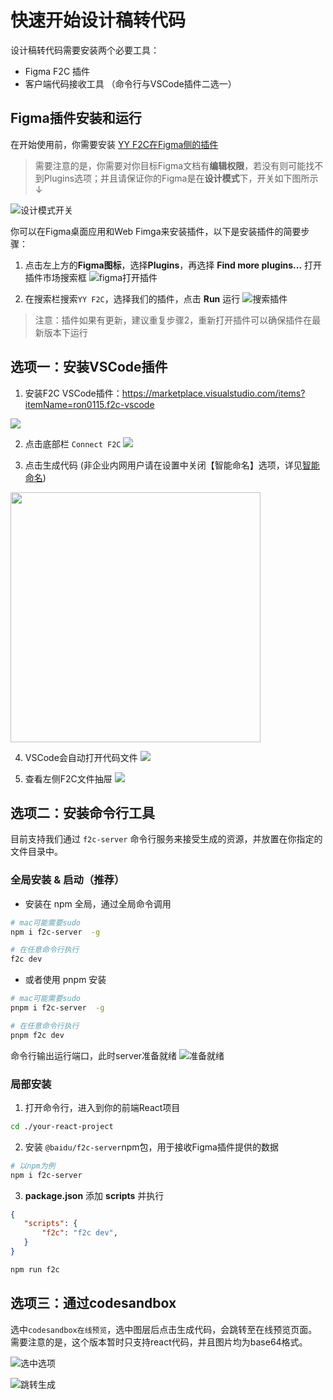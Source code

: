# 快速开始设计稿转代码

设计稿转代码需要安装两个必要工具：
- Figma F2C 插件
- 客户端代码接收工具 （命令行与VSCode插件二选一）

## Figma插件安装和运行

在开始使用前，你需要安装 [YY F2C在Figma侧的插件](https://www.figma.com/community/plugin/1248187540929489451/yy-f2c)

> 需要注意的是，你需要对你目标Figma文档有**编辑权限**，若没有则可能找不到Plugins选项；并且请保证你的Figma是在**设计模式**下，开关如下图所示 ↓

![设计模式开关](https://hd-static.yystatic.com/8342535838666958.png)

你可以在Figma桌面应用和Web Fimga来安装插件，以下是安装插件的简要步骤：

1. 点击左上方的**Figma图标**，选择**Plugins**，再选择 **Find more plugins...** 打开插件市场搜索框
![figma打开插件](https://hd-static.yystatic.com/48193420301233036.jpeg)

2. 在搜索栏搜索``YY F2C``，选择我们的插件，点击 **Run** 运行
![搜索插件](https://hd-static.yystatic.com/8376572175789598.jpeg)

> 注意：插件如果有更新，建议重复步骤2，重新打开插件可以确保插件在最新版本下运行

## 选项一：安装VSCode插件

1. 安装F2C VSCode插件：https://marketplace.visualstudio.com/items?itemName=ron0115.f2c-vscode

![](https://hd-static.yystatic.com/6308569749806623.png)

2. 点击底部栏 `Connect F2C`
![](https://hd-static.yystatic.com/486802324725931.png)

3. 点击生成代码 (非企业内网用户请在设置中关闭【智能命名】选项，详见[智能命名](../code/ai.md))
<img src="https://hd-static.yystatic.com/8270721229826292.png" width="400"/>

4. VSCode会自动打开代码文件
![](https://hd-static.yystatic.com/6806002251705092.png)

5. 查看左侧F2C文件抽屉
![](https://hd-static.yystatic.com/8710561277619562.png)

## 选项二：安装命令行工具

目前支持我们通过 `f2c-server` 命令行服务来接受生成的资源，并放置在你指定的文件目录中。

### 全局安装 & 启动（推荐）

- 安装在 npm 全局，通过全局命令调用
```bash
# mac可能需要sudo
npm i f2c-server  -g

# 在任意命令行执行
f2c dev
```

- 或者使用 pnpm 安装
```bash
# mac可能需要sudo
pnpm i f2c-server  -g

# 在任意命令行执行
pnpm f2c dev
```

命令行输出运行端口，此时server准备就绪
![准备就绪](https://hd-static.yystatic.com/964683369748838.png)

### 局部安装
1. 打开命令行，进入到你的前端React项目
```bash
cd ./your-react-project
```

2. 安装 `@baidu/f2c-server`npm包，用于接收Figma插件提供的数据
```bash
# 以npm为例
npm i f2c-server
```

3. **package.json** 添加 **scripts** 并执行
```json
{
   "scripts": {
       "f2c": "f2c dev",
   }
}
```
```bash
npm run f2c
```

## 选项三：通过codesandbox

选中`codesandbox在线预览`，选中图层后点击生成代码，会跳转至在线预览页面。需要注意的是，这个版本暂时只支持react代码，并且图片均为base64格式。

![选中选项](https://hd-static.yystatic.com/4675629343524954.jpeg)

![跳转生成](https://hd-static.yystatic.com/4967546359660171.jpeg)